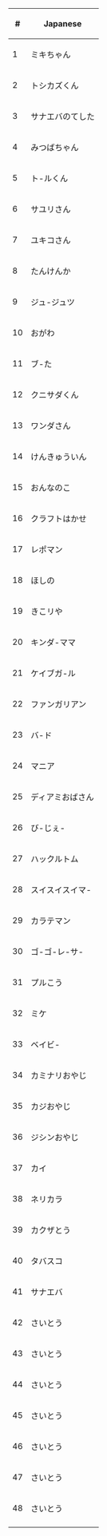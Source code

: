 {|
|-
!#
!Japanese
|-
|1
|ミキちゃん
|-
|2
|トシカズくん
|-
|3
|サナエバのてした
|-
|4
|みつばちゃん
|-
|5
|ト-ルくん
|-
|6
|サユリさん
|-
|7
|ユキコさん
|-
|8
|たんけんか
|-
|9
|ジュ-ジュツ
|-
|10
|おがわ
|-
|11
|ブ-た
|-
|12
|クニサダくん
|-
|13
|ワンダさん
|-
|14
|けんきゅういん
|-
|15
|おんなのこ
|-
|16
|クラフトはかせ
|-
|17
|レポマン
|-
|18
|ほしの
|-
|19
|きこリや
|-
|20
|キンダ-ママ
|-
|21
|ケイブガ-ル
|-
|22
|ファンガリアン
|-
|23
|バ-ド
|-
|24
|マニア
|-
|25
|ディアミおばさん
|-
|26
|び-じぇ-
|-
|27
|ハックルトム
|-
|28
|スイスイスイマ-
|-
|29
|カラテマン
|-
|30
|ゴ-ゴ-レ-サ-
|-
|31
|プルこう
|-
|32
|ミケ
|-
|33
|ベイビ-
|-
|34
|カミナリおやじ
|-
|35
|カジおやじ
|-
|36
|ジシンおやじ
|-
|37
|カイ
|-
|38
|ネリカラ
|-
|39
|カクザとう
|-
|40
|タバスコ
|-
|41
|サナエバ
|-
|42
|さいとう
|-
|43
|さいとう
|-
|44
|さいとう
|-
|45
|さいとう
|-
|46
|さいとう
|-
|47
|さいとう
|-
|48
|さいとう
|-
|}
